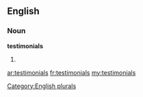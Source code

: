 ==English==

===Noun===
'''testimonials'''

# {{plural of|[[testimonial]]}}

[[Category:English plurals]]

[[ar:testimonials]]
[[fr:testimonials]]
[[my:testimonials]]